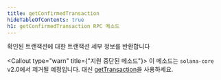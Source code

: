 ```yaml
---
title: getConfirmedTransaction
hideTableOfContents: true
h1: getConfirmedTransaction RPC 메소드
---
```


확인된 트랜잭션에 대한 트랜잭션 세부 정보를 반환합니다

<Callout type="warn" title={"지원 중단된 메소드"}>
  이 메소드는 `solana-core` v2.0에서 제거될 예정입니다. 대신
  [getTransaction](/docs/rpc/http/gettransaction)을 사용하세요.
</Callout>
